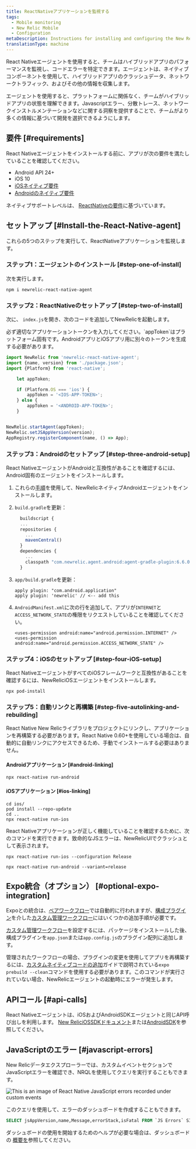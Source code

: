 ```yaml
---
title: ReactNativeアプリケーションを監視する
tags:
  - Mobile monitoring
  - New Relic Mobile
  - Configuration
metaDescription: Instructions for installing and configuring the New Relic React Native agent.
translationType: machine
---
```



React Nativeエージェントを使用すると、チームはハイブリッドアプリのパフォーマンスを監視し、コードエラーを特定できます。エージェントは、ネイティブコンポーネントを使用して、ハイブリッドアプリのクラッシュデータ、ネットワークトラフィック、およびその他の情報を収集します。

エージェントを使用すると、プラットフォームに関係なく、チームがハイブリッドアプリの状態を理解できます。Javascriptエラー、分散トレース、ネットワークインストルメンテーションなどに関する洞察を提供することで、チームがより多くの情報に基づいて開発を選択できるようにします。

## 要件 [#requirements]

React Nativeエージェントをインストールする前に、アプリが次の要件を満たしていることを確認してください。

* Android API 24+
* iOS 10
* [iOSネイティブ要件](/docs/mobile-monitoring/new-relic-mobile-ios/get-started/new-relic-ios-compatibility-requirements)
* [Androidのネイティブ要件](/docs/mobile-monitoring/new-relic-mobile-android/get-started/new-relic-android-compatibility-requirements)

ネイティブサポートレベルは、 [ReactNativeの要件](https://github.com/facebook/react-native#-requirements)に基づいています。

## セットアップ [#Install-the-React-Native-agent]

これらの5つのステップを実行して、ReactNativeアプリケーションを監視します。

### ステップ1：エージェントのインストール [#step-one-of-install]

次を実行します。

```shell
npm i newrelic-react-native-agent
```

### ステップ2：ReactNativeのセットアップ [#step-two-of-install]

次に、 `index.js`を開き、次のコードを追加してNewRelicを起動します。

<Callout variant="important">
  必ず適切なアプリケーショントークンを入力してください。`appToken`はプラットフォーム固有です。AndroidアプリとiOSアプリ用に別々のトークンを生成する必要があります。
</Callout>

```js
import NewRelic from 'newrelic-react-native-agent';
import {name, version} from './package.json';
import {Platform} from 'react-native';

    let appToken;

    if (Platform.OS === 'ios') {
        appToken = '<IOS-APP-TOKEN>';
    } else {
        appToken = '<ANDROID-APP-TOKEN>';
    }


NewRelic.startAgent(appToken);
NewRelic.setJSAppVersion(version);
AppRegistry.registerComponent(name, () => App);
```

### ステップ3：Androidのセットアップ [#step-three-android-setup]

React NativeエージェントがAndroidと互換性があることを確認するには、Android固有のエージェントをインストールします。

1. これらの[手順](/docs/mobile-monitoring/new-relic-mobile-android/install-configure/install-android-apps-gradle-android-studio)を使用して、NewRelicネイティブAndroidエージェントをインストールします。

2. `build.gradle`を更新：

   ```js
     buildscript {
     ...
     repositories {
       ...
       mavenCentral()
     }
     dependencies {
       ...
       classpath "com.newrelic.agent.android:agent-gradle-plugin:6.6.0"
     }
   ```

3. `app/build.gradle`を更新：

   ```
   apply plugin: "com.android.application"
   apply plugin: 'newrelic' // <-- add this
   ```

4. `AndroidManifest.xml`に次の行を追加して、アプリが`INTERNET`と`ACCESS_NETWORK_STATE`の権限をリクエストしていることを確認してください。

   ```
   <uses-permission android:name="android.permission.INTERNET" />
   <uses-permission android:name="android.permission.ACCESS_NETWORK_STATE" />
   ```

### ステップ4：iOSのセットアップ [#step-four-iOS-setup]

React NativeエージェントがすべてのiOSフレームワークと互換性があることを確認するには、NewReliciOSエージェントをインストールします。

```shell
npx pod-install
```

### ステップ5：自動リンクと再構築 [#step-five-autolinking-and-rebuilding]

React Native New Relicライブラリをプロジェクトにリンクし、アプリケーションを再構築する必要があります。React Native 0.60+を使用している場合は、自動的に自動リンクにアクセスできるため、手動でインストールする必要はありません。

#### Androidアプリケーション [#android-linking]

```
npx react-native run-android
```

#### iOSアプリケーション [#ios-linking]

```
cd ios/
pod install --repo-update
cd ..
npx react-native run-ios
```

React Nativeアプリケーションが正しく機能していることを確認するために、次のコマンドを実行できます。致命的なJSエラーは、NewRelicUIでクラッシュとして表示されます。

```
npx react-native run-ios --configuration Release
```

```
npx react-native run-android --variant=release
```

## Expo統合（オプション） [#optional-expo-integration]

Expoとの統合は、[ベアワークフロー](https://docs.expo.dev/introduction/managed-vs-bare/#bare-workflow)では自動的に行われますが、[構成プラグイン](https://docs.expo.io/guides/config-plugins/)を介した[カスタム管理ワークフロー](https://docs.expo.io/workflow/customizing/)にはいくつかの追加手順が必要です。

[カスタム管理ワークフロー](https://docs.expo.dev/introduction/managed-vs-bare/#bare-workflow)を設定するには、パッケージをインストールした後、構成プラグインを`app.json`または`app.config.js`のプラグイン配列に追加します。

管理されたワークフローの場合、プラグインの変更を使用してアプリを再構築するには、[カスタムネイティブコードの追加](https://docs.expo.dev/workflow/customizing/)ガイドで説明されている`expo prebuild --clean`コマンドを使用する必要があります。このコマンドが実行されていない場合、NewRelicエージェントの起動時にエラーが発生します。

## APIコール [#api-calls]

React Nativeエージェントは、iOSおよびAndroidSDKエージェントと同じAPI呼び出しを利用します。 [New ReliciOSSDKドキュメント](/docs/mobile-monitoring/new-relic-mobile-ios/ios-sdk-api)または[AndroidSDK](/docs/mobile-monitoring/new-relic-mobile-android/android-sdk-api)を参照してください。

## JavaScriptのエラー [#javascript-errors]

New Relicデータエクスプローラーでは、カスタムイベントセクションでJavaScriptエラーを確認でき、NRQLを使用してクエリを実行することもできます。

<img
  title="JavaScript errors within custom events"
  alt="This is an image of React Native JavaScript errors recorded under custom events"
  src={reactNativeJavaScriptErrors}
/>

このクエリを使用して、エラーのダッシュボードを作成することもできます。

```sql
SELECT jsAppVersion,name,Message,errorStack,isFatal FROM `JS Errors` SINCE 24 hours ago
```

ダッシュボードの使用を開始するためのヘルプが必要な場合は、ダッシュボードの [概要を](/docs/query-your-data/explore-query-data/dashboards/introduction-dashboards/#get-started)参照してください。
